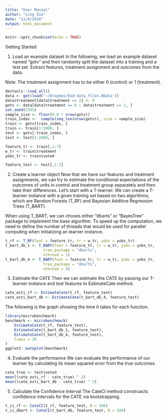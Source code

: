 ```yaml
---
title: "User Manual"
author: "Ling Xie"
date: "12/4/2018"
output: html_document
---
```


```r
knitr::opts_chunk$set(echo = TRUE)
```

Getting Started

1. Load an example dataset 
In the following, we load an example dataset named "gotv" and then randomly split the dataset into a training and a test set. Extract features, treatment assignment and outcomes from the data. 

Note: The treatment assignment has to be either 0 (control) or 1 (treatment). 

```r
devtools::load_all()
data <- get(load('~/Dropbox/01d-data_files.RData'))
data$treatment[data$treatment == 2] <- 0
gotv <- data[data$treatment == 0 | data$treatment == 1, ]
set.seed(2345)
sample_size <- floor(0.8 * nrow(gotv))
train_index <-  sample(seq_len(nrow(gotv)), size = sample_size)
train <- gotv[train_index, ]
train <- train[1:5000, ]
test <- gotv[-train_index, ]
test <- test[1:1000, ]

feature_tr <- train[,1:7]
w_tr <- train$treatment
yobs_tr <- train$voted

feature_test <- test[,1:7]
```

2. Create a learner object
Now that we have our features and treatment assignments, we can try to estimate the conditional expectations of the outcomes of units in control and treatment group separately and then take their differences. Let's start with a T-learner. We can create a T-learner instance with a given training set based on two algorithms, which are Random Forests (T_RF) and Bayesian Additive Regression Trees (T_BART). 

When using T_BART, we can chooes either "dbarts" or "BayesTree" package to implement the base algorithm. To speed up the computation, we need to define the number of threads that would be used for parallel computing when initializing an learner instance.
```r
t_rf <- T_RF(feat = feature_tr, tr = w_tr, yobs = yobs_tr)
t_bart_db_1 <- T_BART(feat = feature_tr, tr = w_tr, yobs = yobs_tr, 
                 tree_package = "dbarts",
                 nthread = 1)
t_bart_db_4 <- T_BART(feat = feature_tr, tr = w_tr, yobs = yobs_tr, 
                 tree_package = "dbarts",
                 nthread = 4)
```

3. Estimate the CATE
Then we can estimate the CATE by passing our T-learner instance and test features to EstimateCate method. 
```r
cate_esti_rf <- EstimateCate(t_rf, feature_test)
cate_esti_bart_db <- EstimateCate(t_bart_db_4, feature_test)
```

The following is the graph showing the time it takes for each function. 
```r
library(microbenchmark)
benchmark <- microbenchmark(
    EstimateCate(t_rf, feature_test),
    EstimateCate(t_bart_db_1, feature_test),
    EstimateCate(t_bart_db_4, feature_test),
    times = 20
)
ggplot2::autoplot(benchmark) 
```


4. Evaluate the performance
We can evaluate the performance of our learner by calculating its mean squared error from the true outcomes. 
```r
cate_true <- test$voted
mean((cate_esti_rf - cate_true) ^ 2)
mean((cate_esti_bart_db - cate_true) ^ 2)
```

5. Calculate the Confidence Interval
The CateCI method construacts confidence intervals for the CATE via bootstrapping. 
```r
t_ci_rf <- CateCI(t_rf, feature_test, B = 500)
t_ci_dbart <- CateCI(t_bart_db, feature_test, B = 500)
```


